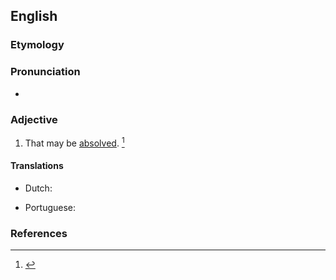 ==English==

===Etymology===
{{suffix|en|absolve|able}}

===Pronunciation===
* {{a|US}} {{IPA|en|/æbˈzɑlv.ə.bl̩/|/əbˈzɑlv.ə.bl̩/}}

===Adjective===
{{en-adj|-}}

# That may be [[absolve]]d. {{defdate|First attested in the early 19<sup>th</sup> century.}}<ref name=SOED>{{R:SOED5|page=9}}</ref>

====Translations====
{{trans-top|that may be absolved}}
* Dutch: {{t|nl|vergevensvatbaar}}
{{trans-mid}}
* Portuguese: {{t|pt|absolvível}}
{{trans-bottom}}

===References===
<references/>